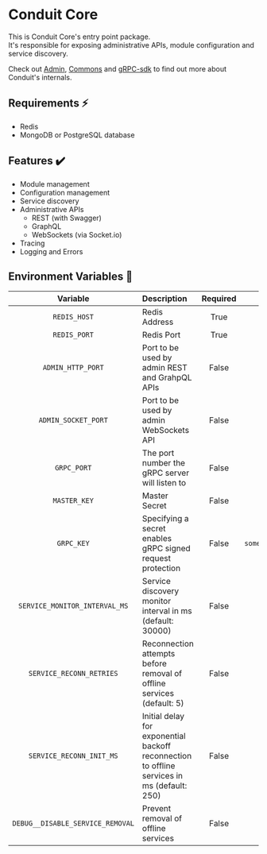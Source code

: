 # Conduit Core

This is Conduit Core's entry point package.<br />
It's responsible for exposing administrative APIs, module configuration and service discovery.

Check out [Admin](../admin), [Commons](../commons) and [gRPC-sdk](../../libraries/grpc-sdk)
to find out more about Conduit's internals.

## Requirements ⚡

- Redis
- MongoDB or PostgreSQL database

## Features ✔️

- Module management
- Configuration management
- Service discovery
- Administrative APIs
    - REST (with Swagger)
    - GraphQL
    - WebSockets (via Socket.io)
- Tracing
- Logging and Errors

## Environment Variables 📃 <a name="env-vars"></a>

|       Variable      | Description                                                | Required |   Example   |
|:-------------------:|:-----------------------------------------------------------|:--------:|:-----------:|
|     `REDIS_HOST`    | Redis Address                                              |   True   | `localhost` |
|     `REDIS_PORT`    | Redis Port                                                 |   True   |    `6379`   |
|  `ADMIN_HTTP_PORT`  | Port to be used by admin REST and GrahpQL APIs             |  False   |    `3030`   |
| `ADMIN_SOCKET_PORT` | Port to be used by admin WebSockets API                    |  False   |    `3030`   |
|     `GRPC_PORT`      | The port number the gRPC server will listen to                      |  False   |  `55190`           |
|    `MASTER_KEY`     | Master Secret                                              |  False   | `M4ST3RK3Y` |
|     `GRPC_KEY`      | Specifying a secret enables gRPC signed request protection |  False   | `someRandomSecret` |
| `SERVICE_MONITOR_INTERVAL_MS` | Service discovery monitor interval in ms (default: 30000) |  False   | `5000` |
| `SERVICE_RECONN_RETRIES` | Reconnection attempts before removal of offline services (default: 5) |  False   | `5` |
| `SERVICE_RECONN_INIT_MS` | Initial delay for exponential backoff reconnection to offline services in ms (default: 250) | False | `125` |
| `DEBUG__DISABLE_SERVICE_REMOVAL` | Prevent removal of offline services           |  False   |    `true`   |
